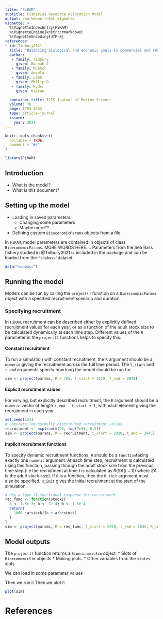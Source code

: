 ```yaml
---
title: "FiRAM"
subtitle: Fisheries Resource Allocation Model
output: rmarkdown::html_vignette
vignette: >
  %\VignetteIndexEntry{FiRAM}
  %\VignetteEngine{knitr::rmarkdown}
  %\VignetteEncoding{UTF-8}
references:
- id: Tidbury2021
  title: "Balancing biological and economic goals in commercial and recreational fisheries: systems modelling of sea bass fisheries"
  author: 
   - family: Tidbury
     given: Hannah J
   - family: Muench
     given: Angela
   - family: Lamb
     given: Philip D
   - family: Hyder
     given: Kieran

  container-title: ICES Journal of Marine Science
  volume: 78
  page: 1793-1803
  type: article-journal 
  issued: 
    year: 2021  
---
```


```r
knitr::opts_chunk$set(
  collapse = TRUE,
  comment = "#>"
)
```

```r
library(FiRAM)
```
## Introduction 

* What is the model?
* What is this document?

## Setting up the model

* Loading in saved parameters
  + Changing some parameters
  + Maybe more??
* Defining custom `BioeconomicParams` objects from a file

In `FiRAM`, model parameters are contained in objects of class `BioeconomicParams`. MORE WORDS HERE.... Parameters from the Sea Bass fishery studied in @Tidbury2021 is included in the package and can be loaded from the `"seabass"`dataset.
```r
data("seabass")
```
## Running the model
Models can be run by calling the `project()` function on a `BioeconomicParams` object with a specified recruitment scenario and duration.

### Specifying recruitment

In `FiRAM`, recruitment can be described either by explicitly defined recruitment values for each year, or as a function of the adult stock size to be calculated dynamically at each time step. Different values of the `R` parameter in the `project()` functions helps to specify this.


#### Constant recruitment
To run a simulation with constant recruitment, the `R` argument should be a `numeric` giving the recruitment across the full time period. The `t_start` and `t_end ` arguments specify how long the model should be run for.

``` r
sim <- project(params, R = 7e5, t_start = 2020, t_end = 2045)
```

#### Explicit recruitment values
For varying, but explicitly described recruitment, the `R` argument should be a `numeric` vector of length `t_end - t_start + 1`, with each element giving the recruitment in each year.

``` r
set.seed(123)
# Generate log-normally distributed recruitment values.
recruitment <- exp(rnorm(26, log(7e5), 0.5))
sim <- project(params, R = recruitment, t_start = 2020, t_end = 2045)
```

#### Implicit recruitment functions
To specify dynamic recruitment functions, `R` should be a `function`taking exactly one `numeric` argument. At each time step, recruitment is calculated using this function, passing through the adult stock size from the previous time step (i.e the recruitment at time $t$ is calculated as $R(SA(t-1))$ where $SA$ is the adult stock size). If `R` is a function, then the `R_init` argument must also be specified. `R_init` gives the initial recruitment at the start of the simulation.
```r
# Use a type II functional response for recruitment
rec_func <- function(stock){
  a <- 1.5e-3; b <- 7e-4; h <- 1.3e-4
  return(
    1000 *a*stock/(b + a*h*stock)
  )
}
sim <- project(params, R = rec_func, t_start = 2020, t_end = 2045, R_init = 7e5)

```

## Model outputs

The `project()` function returns a `BioeconomicSim` object.
* Slots of `BioeconomicSim` objects
* Making plots.
* Other variables from the `states` slots


We can load in some parameter values

Then we run it
Then we plot it
```r
plot(sim)
```


# References
